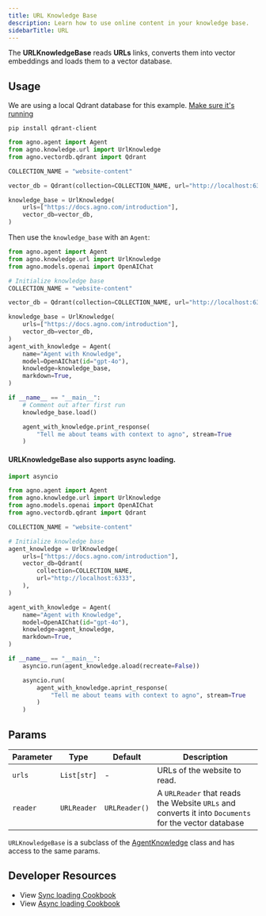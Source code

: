 ```yaml
---
title: URL Knowledge Base
description: Learn how to use online content in your knowledge base.
sidebarTitle: URL
---
```


The **URLKnowledgeBase** reads **URLs** links, converts them into vector embeddings and loads them to a vector database.

## Usage

<Note>

We are using a local Qdrant database for this example. [Make sure it's running](https://docs.agno.com/vectordb/qdrant)

</Note>

```shell
pip install qdrant-client
```

```python
from agno.agent import Agent
from agno.knowledge.url import UrlKnowledge
from agno.vectordb.qdrant import Qdrant

COLLECTION_NAME = "website-content"

vector_db = Qdrant(collection=COLLECTION_NAME, url="http://localhost:6333")

knowledge_base = UrlKnowledge(
    urls=["https://docs.agno.com/introduction"],
    vector_db=vector_db,
)
```

Then use the `knowledge_base` with an `Agent`:

```python
from agno.agent import Agent
from agno.knowledge.url import UrlKnowledge
from agno.models.openai import OpenAIChat

# Initialize knowledge base
COLLECTION_NAME = "website-content"

vector_db = Qdrant(collection=COLLECTION_NAME, url="http://localhost:6333")

knowledge_base = UrlKnowledge(
    urls=["https://docs.agno.com/introduction"],
    vector_db=vector_db,
)
agent_with_knowledge = Agent(
    name="Agent with Knowledge",
    model=OpenAIChat(id="gpt-4o"),
    knowledge=knowledge_base,
    markdown=True,
)

if __name__ == "__main__":
    # Comment out after first run
    knowledge_base.load()

    agent_with_knowledge.print_response(
        "Tell me about teams with context to agno", stream=True
    )
```

#### URLKnowledgeBase also supports async loading.


```python async_knowledge_base.py
import asyncio

from agno.agent import Agent
from agno.knowledge.url import UrlKnowledge
from agno.models.openai import OpenAIChat
from agno.vectordb.qdrant import Qdrant

COLLECTION_NAME = "website-content"

# Initialize knowledge base
agent_knowledge = UrlKnowledge(
    urls=["https://docs.agno.com/introduction"],
    vector_db=Qdrant(
        collection=COLLECTION_NAME,
        url="http://localhost:6333",
    ),
)

agent_with_knowledge = Agent(
    name="Agent with Knowledge",
    model=OpenAIChat(id="gpt-4o"),
    knowledge=agent_knowledge,
    markdown=True,
)

if __name__ == "__main__":
    asyncio.run(agent_knowledge.aload(recreate=False))

    asyncio.run(
        agent_with_knowledge.aprint_response(
            "Tell me about teams with context to agno", stream=True
        )
    )
```

## Params

| Parameter | Type               | Default             | Description                                                                           |
| --------- | ------------------ | ------------------- | ------------------------------------------------------------------------------------- |
| `urls`    | `List[str]`        | -                   | URLs of the website to read.                                                                                          |
| `reader`  | `URLReader`        | `URLReader()`       | A `URLReader` that reads the Website `URLs` and converts it into `Documents` for the vector database |

`URLKnowledgeBase` is a subclass of the [AgentKnowledge](/reference/knowledge/base) class and has access to the same params.

## Developer Resources

- View [Sync loading Cookbook](https://github.com/agno-agi/agno/blob/main/cookbook/agent_concepts/knowledge/url_kb.py)
- View [Async loading Cookbook](https://github.com/agno-agi/agno/blob/main/cookbook/agent_concepts/knowledge/url_kb_async.py)

